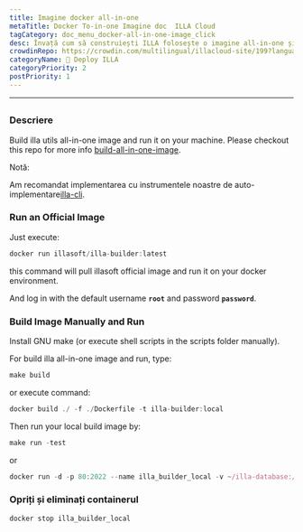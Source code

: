 ```yaml
---
title: Imagine docker all-in-one
metaTitle: Docker To-in-one Imagine doc  ILLA Cloud
tagCategory: doc_menu_docker-all-in-one-image_click
desc: Învață cum să construiești ILLA folosește o imagine all-in-one și să o rulezi pe mașina ta.
crowdinRepo: https://crowdin.com/multilingual/illacloud-site/199?languages=ro&filter=basic&value=0
categoryName: 👷 Deploy ILLA
categoryPriority: 2
postPriority: 1
---
```


* * *

## <h2 hidden>Imagine Docker all-in-one</h2>

### Descriere

Build illa utils all-in-one image and run it on your machine. Please checkout this repo for more info [build-all-in-one-image](https://github.com/illacloud/build-all-in-one-image).

Notă:

Am recomandat implementarea cu instrumentele noastre de auto-implementare[illa-cli](https://github.com/illacloud/illa).

### Run an Official Image

Just execute:

```jsx
docker run illasoft/illa-builder:latest
```

this command will pull illasoft official image and run it on your docker environment.

And log in with the default username **`root`** and password **`password`**.

### Build Image Manually and Run

Install GNU make (or execute shell scripts in the scripts folder manually).

For build illa all-in-one image and run, type:

```jsx
make build
```

or execute command:

```jsx
docker build ./ -f ./Dockerfile -t illa-builder:local
```

Then run your local build image by:

```jsx
make run -test
```

or 

```jsx
docker run -d -p 80:2022 --name illa_builder_local -v ~/illa-database:/opt/illa/database -v ~/illa-drive:/opt/illa/drive illa-builder:local
```

### Opriți și eliminați containerul

```jsx
docker stop illa_builder_local
```
